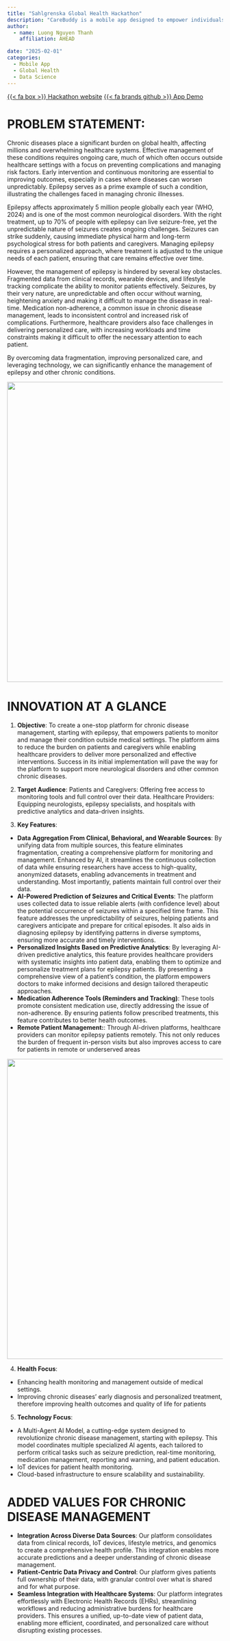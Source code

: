 ```yaml
---
title: "Sahlgrenska Global Health Hackathon"
description: "CareBuddy is a mobile app designed to empower individuals managing chronic diseases. Our solution not only enhanced patient care but also secured a Top 3 finish at the hackathon"
author: 
  - name: Luong Nguyen Thanh
    affiliation: AHEAD

date: "2025-02-01"
categories:
  - Mobile App
  - Global Health
  - Data Science
---
```


<span class="listing-btn-group">
<a href="https://www.sahlgrenskasciencepark.se/sahlgrenska-global-health-hackathon" class="btn" role="button">{{< fa box >}} Hackathon website</a> 
<a href="https://drive.google.com/drive/u/0/folders/101Z1A8kwah8-Zhyay0XzBMBPpkL0qIT1" class="btn" role="button">{{< fa brands github >}} App Demo</a>

# PROBLEM STATEMENT: 
Chronic diseases place a significant burden on global health, affecting millions and overwhelming healthcare systems. Effective management of these conditions requires ongoing care, much of which often occurs outside healthcare settings with a focus on preventing complications and managing risk factors. Early intervention and continuous monitoring are essential to improving outcomes, especially in cases where diseases can worsen unpredictably. Epilepsy serves as a prime example of such a condition, illustrating the challenges faced in managing chronic illnesses.

Epilepsy affects approximately 5 million people globally each year (WHO, 2024) and is one of the most common neurological disorders. With the right treatment, up to 70% of people with epilepsy can live seizure-free, yet the unpredictable nature of seizures creates ongoing challenges. Seizures can strike suddenly, causing immediate physical harm and long-term psychological stress for both patients and caregivers. Managing epilepsy requires a personalized approach, where treatment is adjusted to the unique needs of each patient, ensuring that care remains effective over time. 

However, the management of epilepsy is hindered by several key obstacles. Fragmented data from clinical records, wearable devices, and lifestyle tracking complicate the ability to monitor patients effectively. Seizures, by their very nature, are unpredictable and often occur without warning, heightening anxiety and making it difficult to manage the disease in real-time. Medication non-adherence, a common issue in chronic disease management, leads to inconsistent control and increased risk of complications. Furthermore, healthcare providers also face challenges in delivering personalized care, with increasing workloads and time constraints making it difficult to offer the necessary attention to each patient.

By overcoming data fragmentation, improving personalized care, and leveraging technology, we can significantly enhance the management of epilepsy and other chronic conditions.

![](../assets/img/SGHH-hackathon.png){.img-center width=50em fig-alt="hackathon"}

# INNOVATION AT A GLANCE 

1. **Objective**: To create a one-stop platform for chronic disease management, starting with epilepsy, that empowers patients to monitor and manage their condition outside medical settings. The platform aims to reduce the burden on patients and caregivers while enabling healthcare providers to deliver more personalized and effective interventions. Success in its initial implementation will pave the way for the platform to support more neurological disorders and other common chronic diseases.

2. **Target Audience**: Patients and Caregivers: Offering free access to monitoring tools and full control over their data.
Healthcare Providers: Equipping neurologists, epilepsy specialists, and hospitals with predictive analytics and data-driven insights.

3. **Key Features**: 

- **Data Aggregation From Clinical, Behavioral, and Wearable Sources**: By unifying data from multiple sources, this feature eliminates fragmentation, creating a comprehensive platform for monitoring and management. Enhanced by AI, it streamlines the continuous collection of data while ensuring researchers have access to high-quality, anonymized datasets, enabling advancements in treatment and understanding. Most importantly, patients maintain full control over their data. 
- **AI-Powered Prediction of Seizures and Critical Events**: The platform uses collected data to issue reliable alerts (with confidence level) about the potential occurrence of seizures within a specified time frame. This feature addresses the unpredictability of seizures, helping patients and caregivers anticipate and prepare for critical episodes. It also aids in diagnosing epilepsy by identifying patterns in diverse symptoms, ensuring more accurate and timely interventions.
- **Personalized Insights Based on Predictive Analytics**: By leveraging AI-driven predictive analytics, this feature provides healthcare providers with systematic insights into patient data, enabling them to optimize and personalize treatment plans for epilepsy patients. By presenting a comprehensive view of a patient’s condition, the platform empowers doctors to make informed decisions and design tailored therapeutic approaches.
- **Medication Adherence Tools (Reminders and Tracking)**: These tools promote consistent medication use, directly addressing the issue of non-adherence. By ensuring patients follow prescribed treatments, this feature contributes to better health outcomes.
- **Remote Patient Management:**: Through AI-driven platforms, healthcare providers can monitor epilepsy patients remotely. This not only reduces the burden of frequent in-person visits but also improves access to care for patients in remote or underserved areas 

![](../assets/img/SGHH-appdemo.png){.img-center width=50em fig-alt="hackathon"}

4. **Health Focus**:

- Enhancing health monitoring and management outside of medical settings. 
- Improving chronic diseases’ early diagnosis and personalized treatment, therefore improving health outcomes and quality of life for patients 

5. **Technology Focus**:

- A Multi-Agent AI Model, a cutting-edge system designed to revolutionize chronic disease management, starting with epilepsy. This model coordinates multiple specialized AI agents, each tailored to perform critical tasks such as seizure prediction, real-time monitoring, medication management, reporting and warning, and patient education.
- IoT devices for patient health monitoring.
- Cloud-based infrastructure to ensure scalability and sustainability.

# ADDED VALUES FOR CHRONIC DISEASE MANAGEMENT

- **Integration Across Diverse Data Sources**: Our platform consolidates data from clinical records, IoT devices, lifestyle metrics, and genomics to create a comprehensive health profile. This integration enables more accurate predictions and a deeper understanding of chronic disease management.
- **Patient-Centric Data Privacy and Control**: Our platform gives patients full ownership of their data, with granular control over what is shared and for what purpose.
- **Seamless Integration with Healthcare Systems**: Our platform integrates effortlessly with Electronic Health Records (EHRs), streamlining workflows and reducing administrative burdens for healthcare providers. This ensures a unified, up-to-date view of patient data, enabling more efficient, coordinated, and personalized care without disrupting existing processes.




